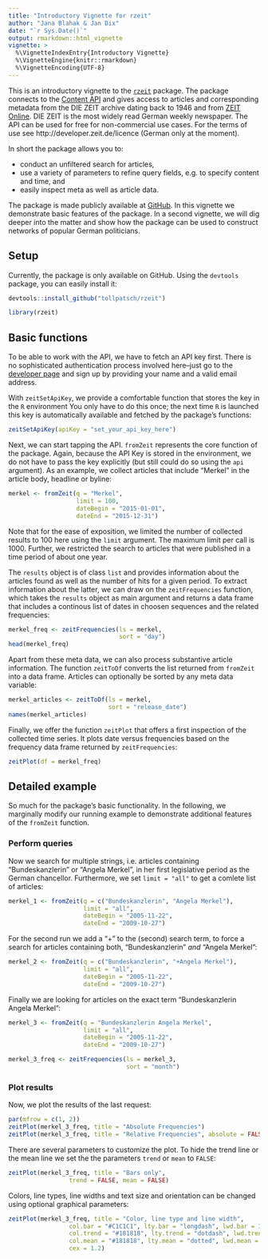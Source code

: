 ```yaml
---
title: "Introductory Vignette for rzeit"
author: "Jana Blahak & Jan Dix"
date: "`r Sys.Date()`"
output: rmarkdown::html_vignette
vignette: >
  %\VignetteIndexEntry{Introductory Vignette}
  %\VignetteEngine{knitr::rmarkdown}
  %\VignetteEncoding{UTF-8}
---
```

This is an introductory vignette to the [`rzeit`](https://github.com/tollpatsch/rzeit) package. The package connects to the [Content API](http://developer.zeit.de/index/) and gives access to articles and corresponding metadata from the DIE ZEIT archive dating back to 1946 and from [ZEIT Online](http://www.zeit.de/). DIE ZEIT is the most widely read German weekly newspaper. The API can be used for free for non-commercial use cases. For the terms of use see http://developer.zeit.de/licence (German only at the moment).

In short the package allows you to:

- conduct an unfiltered search for articles,
- use a variety of parameters to refine query fields, e.g. to specify content and time, and
- easily inspect meta as well as article data.

The package is made publicly available at [GitHub](https://github.com/tollpatsch/rzeit). In this vignette we demonstrate basic features of the package. In a second vignette, we will dig deeper into the matter and show how the package can be used to construct networks of popular German politicians.
    

## Setup

Currently, the package is only available on GitHub. Using the `devtools` package, you can easily install it:

```r
devtools::install_github("tollpatsch/rzeit")
```

```r
library(rzeit)
```


## Basic functions

To be able to work with the API, we have to fetch an API key first. There is no sophisticated authentication process involved here--just go to the [developer page](http://developer.zeit.de/quickstart/) and sign up by providing your name and a valid email address.

With `zeitSetApiKey`, we provide a comfortable function that stores the key in the `R` environment You only have to do this once; the next time `R` is launched this key is automatically available and fetched by the package's functions:

```r
zeitSetApiKey(apiKey = "set_your_api_key_here")
```

Next, we can start tapping the API. `fromZeit` represents the core function of the package. Again, because the API Key is stored in the environment, we do not have to pass the key explicitly (but still  could do so using the `api` argument). As an example, we collect articles that include "Merkel" in the article body, headline or byline:

```r
merkel <- fromZeit(q = "Merkel",
                   limit = 100,
                   dateBegin = "2015-01-01",
                   dateEnd = "2015-12-31")
```

Note that for the ease of exposition, we limited the number of collected results to 100 here using the `limit` argument. The maximum limit per call is 1000. Further, we restricted the search to articles that were published in a time period of about one year.

The `results` object is of class `list` and provides information about the articles found as well as the number of hits for a given period. To extract information about the latter, we can draw on the `zeitFrequencies` function, which takes the `results` object as main argument and returns a data frame that includes a continous list of dates in choosen sequences and the related frequencies:  
 
```r
merkel_freq <- zeitFrequencies(ls = merkel,
                               sort = "day") 
head(merkel_freq)
```

Apart from these meta data, we can also process substantive article information. The function `zeitToDf` converts the list returned from `fromZeit` into a data frame. Articles can optionally be sorted by any meta data variable:

```r
merkel_articles <- zeitToDf(ls = merkel,
                            sort = "release_date") 
names(merkel_articles)
```

Finally, we offer the function `zeitPlot` that offers a first inspection of the collected time series. It plots date versus frequencies based on the frequency data frame returned by `zeitFrequencies`:

```r
zeitPlot(df = merkel_freq) 
```


## Detailed example

So much for the package's basic functionality. In the following, we marginally modify our running example to demonstrate additional features of the `fromZeit` function. 

### Perform queries

Now we search for multiple strings, i.e. articles containing "Bundeskanzlerin" or "Angela Merkel", in her first legislative period as the German chancellor. Furthermore, we set `limit = "all"` to get a comlete list of articles:

```r
merkel_1 <- fromZeit(q = c("Bundeskanzlerin", "Angela Merkel"),
                     limit = "all",
                     dateBegin = "2005-11-22",
                     dateEnd = "2009-10-27")
```

For the second run we add a "+" to the (second) search term, to force a search for articles containing both, "Bundeskanzlerin" *and* "Angela Merkel":

```r
merkel_2 <- fromZeit(q = c("Bundeskanzlerin", "+Angela Merkel"),
                     limit = "all",
                     dateBegin = "2005-11-22",
                     dateEnd = "2009-10-27")
```

Finally we are looking for articles on the exact term "Bundeskanzlerin Angela Merkel":

```r
merkel_3 <- fromZeit(q = "Bundeskanzlerin Angela Merkel",
                     limit = "all",
                     dateBegin = "2005-11-22",
                     dateEnd = "2009-10-27")

merkel_3_freq <- zeitFrequencies(ls = merkel_3,
                                 sort = "month")
```

### Plot results

Now, we plot the results of the last request:

```r
par(mfrow = c(1, 2))
zeitPlot(merkel_3_freq, title = "Absolute Frequencies")
zeitPlot(merkel_3_freq, title = "Relative Frequencies", absolute = FALSE)
```

There are several parameters to customize the plot. To hide the trend line or the mean line we set the the parameters `trend` or `mean` to `FALSE`:

```r
zeitPlot(merkel_3_freq, title = "Bars only",
				 trend = FALSE, mean = FALSE)
```

Colors, line types, line widths and text size and orientation can be changed using optional graphical parameters:

```r
zeitPlot(merkel_3_freq, title = "Color, line type and line width",
				 col.bar = "#C1C1C1", lty.bar = "longdash", lwd.bar = 3,
				 col.trend = "#181818", lty.trend = "dotdash", lwd.trend = 2,
				 col.mean = "#181818", lty.mean = "dotted", lwd.mean = 2,
				 cex = 1.2)
```
